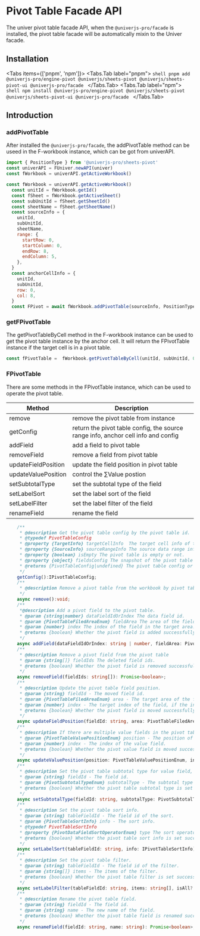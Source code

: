 
# Pivot Table Facade API
The univer pivot table facade API, when the `@univerjs-pro/facade` is installed, the pivot table facade will be automatically mixin to the Univer facade.

## Installation

<Tabs items={['pnpm', 'npm']}>
  <Tabs.Tab label="pnpm">
    ```shell
    pnpm add @univerjs-pro/engine-pivot @univerjs/sheets-pivot @univerjs/sheets-pivot-ui @univerjs-pro/facade
    ```
  </Tabs.Tab>
  <Tabs.Tab label="npm">
    ```shell
    npm install @univerjs-pro/engine-pivot @univerjs/sheets-pivot @univerjs/sheets-pivot-ui @univerjs-pro/facade
    ```
  </Tabs.Tab>
</Tabs>

## Introduction

### addPivotTable

After installed the `@univerjs-pro/facade`, the addPivotTable method can be useed in the F-workbook instance, which can be got from univerAPI.

```javascript
import { PositionType } from '@univerjs-pro/sheets-pivot'
const univerAPI = FUniver.newAPI(univer)
const fWorkbook = univerAPI.getActiveWorkbook()

const fWorkbook = univerAPI.getActiveWorkbook()
  const unitId = fWorkbook.getId()
  const fSheet = fWorkbook.getActiveSheet()
  const subUnitId = fSheet.getSheetId()
  const sheetName = fSheet.getSheetName()
  const sourceInfo = {
    unitId,
    subUnitId,
    sheetName,
    range: {
      startRow: 0,
      startColumn: 0,
      endRow: 8,
      endColumn: 5,
    },
  }
  const anchorCellInfo = {
    unitId,
    subUnitId,
    row: 0,
    col: 8,
  }
  const FPivot = await fWorkbook.addPivotTable(sourceInfo, PositionType.Exiting, anchorCellInfo)
```
### getFPivotTable

The getPivotTableByCell method in the F-workbook instance can be used to get the pivot table instance by the anchor cell. It will return the FPivotTable instance if the target cell is in a pivot table.

```javascript
const fPivotTable =  fWorkbook.getPivotTableByCell(unitId, subUnitId, 0, 8)
```

### FPivotTable

There are some methods in the FPivotTable instance, which can be used to operate the pivot table.

| Method              | Description                                                                        |
| ------------------- | --------------------------------------------------------------------------------- |
| remove              | remove the pivot table from instance                                              |
| getConfig           | return the pivot table config, the source range info, anchor cell info and config |
| addField            | add a field to pivot table                                                        |
| removeField         | remove a field from pivot table                                                   |
| updateFieldPosition | update the field position in pivot table                                          |
| updateValuePosition | control the ∑Value postion                                                        |
| setSubtotalType     | set the subtotal type of the field                                                |
| setLabelSort        | set the label sort of the field                                                   |
| setLabelFilter      | set the label filter of the field                                                 |
| renameField         | rename the field                                                                  |

```typescript
    /**
     * @description Get the pivot table config by the pivot table id.
     * @typedef PivotTableConfig
     * @property {TargetInfo} targetCellInfo  The target cell info of the pivot table.
     * @property {SourceInfo} sourceRangeInfo The source data range info of the pivot table.
     * @property {boolean} isEmpty The pivot table is empty or not.
     * @property {object} fieldsConfig The snapshot of the pivot table fields config.
     * @returns {PivotTableConfig|undefined} The pivot table config or undefined.
     */
    getConfig():IPivotTableConfig;
    /**
     * @description Remove a pivot table from the workbook by pivot table id
     */
    async remove():void;
    /**
     *@description Add a pivot field to the pivot table.
     * @param {string|number} dataFieldIdOrIndex The data field id.
     * @param {PivotTableFiledAreaEnum} fieldArea The area of the field.
     * @param {number} index The index of the field in the target area.
     * @returns {boolean} Whether the pivot field is added successfully.
     */
    async addField(dataFieldIdOrIndex: string | number, fieldArea: PivotTableFiledAreaEnum, index: number): Promise<boolean>;
    /**
     * @description Remove a pivot field from the pivot table
     * @param {string[]} fieldIds The deleted field ids.
     * @returns {boolean} Whether the pivot field is removed successfully.
     */
    async removeField(fieldIds: string[]): Promise<boolean>;
    /**
     * @description Update the pivot table field position.
     * @param {string} fieldId - The moved field id.
     * @param {PivotTableFiledAreaEnum} area - The target area of the field.
     * @param {number} index - The target index of the field, if the index is bigger than the field count in the target area, the field will be moved to the last, if the index is smaller than 0, the field will be moved to the first.
     * @returns {boolean} Whether the pivot field is moved successfully.
     */
    async updateFieldPosition(fieldId: string, area: PivotTableFiledAreaEnum, index: number): Promise<boolean>;
    /**
     * @description If there are multiple value fields in the pivot table, you can update the position of the value field, which only can be position in row or column.
     * @param {PivotTableValuePositionEnum} position - The position of the value field.
     * @param {number} index - The index of the value field.
     * @returns {boolean} Whether the pivot value field is moved successfully.
     */
    async updateValuePosition(position: PivotTableValuePositionEnum, index: number): Promise<boolean>;
    /**
     * @description Set the pivot table subtotal type for value field, it only works for the value field.
     * @param {string} fieldId - The field id.
     * @param {PivotSubtotalTypeEnum} subtotalType - The subtotal type of the field.
     * @returns {boolean} Whether the pivot table subtotal type is set successfully.
     */
    async setSubtotalType(fieldId: string, subtotalType: PivotSubtotalTypeEnum): Promise<boolean>;
    /**
     * @description Set the pivot table sort info.
     * @param {string} tableFieldId - The field id of the sort.
     * @param {PivotTableSortInfo} info - The sort info.
     * @typedef PivotTableSortInfo
     * @property {PivotDataFieldSortOperatorEnum} type The sort operator of the field items.
     * @returns {boolean} Whether the pivot table sort info is set successfully.
     */
    async setLabelSort(tableFieldId: string, info: IPivotTableSortInfo): Promise<boolean>;
    /**
     * @description Set the pivot table filter.
     * @param {string} tableFieldId - The field id of the filter.
     * @param {string[]} items - The items of the filter.
     * @returns {boolean} Whether the pivot table filter is set successfully.
     */
    async setLabelFilter(tableFieldId: string, items: string[], isAll?: boolean): Promise<boolean>;
    /**
     * @description Rename the pivot table field.
     * @param {string} fieldId - The field id. 
     * @param {string} name - The new name of the field.
     * @returns {boolean} Whether the pivot table field is renamed successfully.
     */
    async renameField(fieldId: string, name: string): Promise<boolean>;
```
